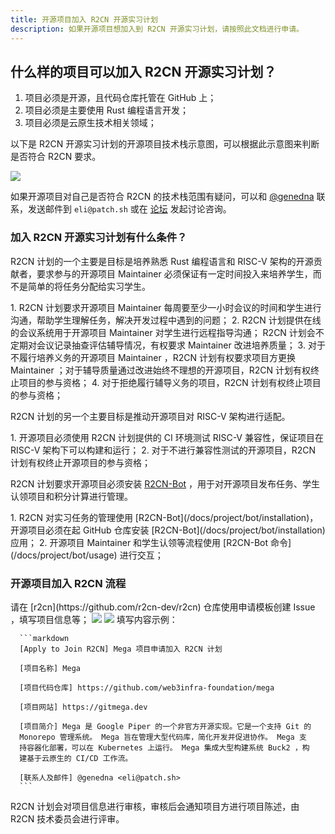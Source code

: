 ```yaml
---
title: 开源项目加入 R2CN 开源实习计划
description: 如果开源项目想加入到 R2CN 开源实习计划，请按照此文档进行申请。
---
```


## 什么样的项目可以加入 R2CN 开源实习计划？

1. 项目必须是开源，且代码仓库托管在 GitHub 上；
2. 项目必须是主要使用 Rust 编程语言开发；
3. 项目必须是云原生技术相关领域；

以下是 R2CN 开源实习计划的开源项目技术栈示意图，可以根据此示意图来判断是否符合 R2CN 要求。

<img src="/images/project/signup/r2cn-stack.png" />

如果开源项目对自己是否符合 R2CN 的技术栈范围有疑问，可以和 [@genedna](https://github.com/genedna) 联系，发送邮件到 `eli@patch.sh` 或在 [论坛](https://github.com/orgs/r2cn-dev/discussions) 发起讨论咨询。

### 加入 R2CN 开源实习计划有什么条件？

R2CN 计划的一个主要是目标是培养熟悉 Rust 编程语言和 RISC-V 架构的开源贡献者，要求参与的开源项目 Maintainer 必须保证有一定时间投入来培养学生，而不是简单的将任务分配给实习学生。

<Note type="danger" title="开源项目辅导要求">
    1. R2CN 计划要求开源项目 Maintainer 每周要至少一小时会议的时间和学生进行沟通，帮助学生理解任务，解决开发过程中遇到的问题；
    2. R2CN 计划提供在线的会议系统用于开源项目 Maintainer 对学生进行远程指导沟通； R2CN 计划会不定期对会议记录抽查评估辅导情况，有权要求 Maintainer 改进培养质量；
    3. 对于不履行培养义务的开源项目 Maintainer ，R2CN 计划有权要求项目方更换 Maintainer ；对于辅导质量通过改进始终不理想的开源项目，R2CN 计划有权终止项目的参与资格；
    4. 对于拒绝履行辅导义务的项目，R2CN 计划有权终止项目的参与资格；
</Note>

R2CN 计划的另一个主要目标是推动开源项目对 RISC-V 架构进行适配。

<Note type="danger" title="开源项目 RISC-V 适配">
    1. 开源项目必须使用 R2CN 计划提供的 CI 环境测试 RISC-V 兼容性，保证项目在 RISC-V 架构下可以构建和运行；
    2. 对于不进行兼容性测试的开源项目，R2CN 计划有权终止开源项目的参与资格；
</Note>

R2CN 计划要求开源项目必须安装 [R2CN-Bot](/docs/project/bot/installation) ，用于对开源项目发布任务、学生认领项目和积分计算进行管理。

<Note type="danger" title="R2CN-Bot 安装">
    1. R2CN 对实习任务的管理使用 [R2CN-Bot](/docs/project/bot/installation)，开源项目必须在起 GitHub 仓库安装 [R2CN-Bot](/docs/project/bot/installation) 应用；
    2. 开源项目 Maintainer 和学生认领等流程使用 [R2CN-Bot 命令](/docs/project/bot/usage) 进行交互；
</Note>

### 开源项目加入 R2CN 流程

<Stepper>
  <StepperItem title="使用模板，创建开源项目申请加入 Issue">
      请在 [r2cn](https://github.com/r2cn-dev/r2cn) 仓库使用申请模板创建 Issue ，填写项目信息等；
      <img src="/images/project/signup/issue-template.png" />
  </StepperItem>
  <StepperItem title="填写项目信息">
      <img src="/images/project/signup/project-detail.png" />
      填写内容示例：

      ```markdown
      [Apply to Join R2CN] Mega 项目申请加入 R2CN 计划

      [项目名称] Mega

      [项目代码仓库] https://github.com/web3infra-foundation/mega

      [项目网站] https://gitmega.dev

      [项目简介] Mega 是 Google Piper 的一个非官方开源实现。它是一个支持 Git 的
      Monorepo 管理系统。 Mega 旨在管理大型代码库，简化开发并促进协作。 Mega 支
      持容器化部署，可以在 Kubernetes 上运行。 Mega 集成大型构建系统 Buck2 ，构
      建基于云原生的 CI/CD 工作流。

      [联系人及邮件] @genedna <eli@patch.sh>
      ```
  </StepperItem>
  <StepperItem title="项目审核">
      R2CN 计划会对项目信息进行审核，审核后会通知项目方进行项目陈述，由 R2CN 技术委员会进行评审。
  </StepperItem>
</Stepper>
